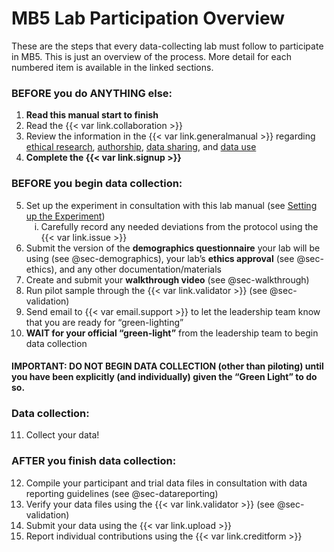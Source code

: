 # MB5 Lab Participation Overview {#sec-laboverview}

These are the steps that every data-collecting lab must follow to participate in MB5. This is just an overview of the process. More detail for each numbered item is available in the linked sections.

### BEFORE you do ANYTHING else: 

(@)  <b>Read this manual start to finish</b> 
(@)  Read the {{< var link.collaboration >}}
(@) Review the information in the {{< var link.generalmanual >}} regarding <a href="https://docs.google.com/document/d/1dZ3sF2UcxvpkfOfKSKFeObTMZRbpUYloMUiPYtZy0ng/edit#heading=h.22i70rxou3ha" target="_blank">ethical research</a>, <a href="https://docs.google.com/document/d/1dZ3sF2UcxvpkfOfKSKFeObTMZRbpUYloMUiPYtZy0ng/edit#heading=h.9ty2g48mpe0t" target="_blank">authorship</a>, <a href="https://docs.google.com/document/d/1dZ3sF2UcxvpkfOfKSKFeObTMZRbpUYloMUiPYtZy0ng/edit#heading=h.aunbjkpwxhf3" target="_blank">data sharing</a>, and <a href="https://docs.google.com/document/d/1dZ3sF2UcxvpkfOfKSKFeObTMZRbpUYloMUiPYtZy0ng/edit#heading=h.6h67zsyeiveg" target="_blank">data use</a>
(@)  **Complete the {{< var link.signup >}}**

### BEFORE you begin data collection: 

(@)  Set up the experiment in consultation with this lab manual (see [Setting up the Experiment](#sec-setup)) 
    i) Carefully record any needed deviations from the protocol using the {{< var link.issue >}}
(@)  Submit the version of the **demographics questionnaire** your lab will be using (see @sec-demographics), your lab's **ethics approval** (see @sec-ethics), and any other documentation/materials
(@)  Create and submit your **walkthrough video** (see @sec-walkthrough)
(@)  Run pilot sample through the {{< var link.validator >}} (see @sec-validation)
(@)  Send email to {{< var email.support >}} to let the leadership team know that you are ready for “green-lighting”
(@) **WAIT for your official “green-light”** from the leadership team to begin data collection

#### IMPORTANT: DO NOT BEGIN DATA COLLECTION (other than piloting) until you have been explicitly (and individually) given the “Green Light” to do so.

### Data collection: 

(@) Collect your data!

### AFTER you finish data collection: 

(@) Compile your participant and trial data files in consultation with data reporting guidelines (see @sec-datareporting)
(@) Verify your data files using the {{< var link.validator >}} (see @sec-validation)
(@) Submit your data using the {{< var link.upload >}}
(@) Report individual contributions using the {{< var link.creditform >}}
